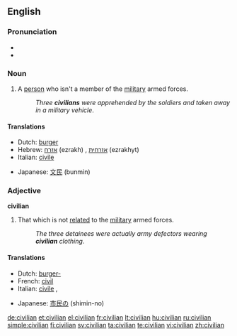 ==English==

===Pronunciation===
* {{IPA|/sɪˈvɪljən/}}
*{{audio|en-us-civilian.ogg|Audio (US)}}

===Noun===
{{en-noun}}

# A [[person]] who isn't a member of the [[military]] armed forces.
#:''Three '''civilians''' were apprehended by the soldiers and taken away in a military vehicle''.

====Translations====
{{trans-top|a person who is not an active or previous member, contributor, or physical supporter of a military armed force}}
*Dutch: [[burger]] {{m}}
*Hebrew: [[אזרח]] (ezrakh) {{m}}, [[אזרחית]] (ezrakhyt) {{f}}
*Italian: [[civile]] {{m}}
{{trans-mid}}
*Japanese: [[文民]] (bunmin)
{{trans-bottom}}

===Adjective===
'''civilian'''

# That which is not [[relate]]d to the [[military]] armed forces.
#:''The three detainees were actually army defectors wearing '''civilian''' clothing''.

====Translations====
{{trans-top|not related to the military armed forces}}
*Dutch: [[burger-]]
*French: [[civil]]
*Italian: [[civile]] {{f}}, {{m}}
{{trans-mid}}
*Japanese: [[市民の]] (shimin-no)
{{trans-bottom}}

[[de:civilian]]
[[et:civilian]]
[[el:civilian]]
[[fr:civilian]]
[[lt:civilian]]
[[hu:civilian]]
[[ru:civilian]]
[[simple:civilian]]
[[fi:civilian]]
[[sv:civilian]]
[[ta:civilian]]
[[te:civilian]]
[[vi:civilian]]
[[zh:civilian]]